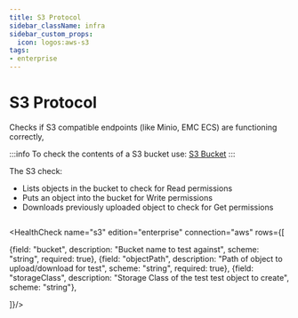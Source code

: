 ```yaml
---
title: S3 Protocol
sidebar_className: infra
sidebar_custom_props:
  icon: logos:aws-s3
tags:
- enterprise
---
```


# <Icon name="aws-s3" /> S3 Protocol

Checks if S3 compatible endpoints (like Minio, EMC ECS) are functioning correctly,

:::info
To check the contents of a S3 bucket use: [S3 Bucket](folder#s3)
:::

The S3 check:

- Lists objects in the bucket to check for Read permissions
- Puts an object into the bucket for Write permissions
- Downloads previously uploaded object to check for Get permissions


```yaml title="s3-protocol"  file=<rootDir>/modules/canary-checker/fixtures/aws/s3-protocol.yaml
```
<HealthCheck name="s3" edition="enterprise" connection="aws" rows={[

  {field: "bucket", description: "Bucket name to test against", scheme: "string", required: true},
  {field: "objectPath", description: "Path of object to upload/download for test", scheme: "string", required: true},
  {field: "storageClass", description: "Storage Class of the test test object to create", scheme: "string"},

]}/>


